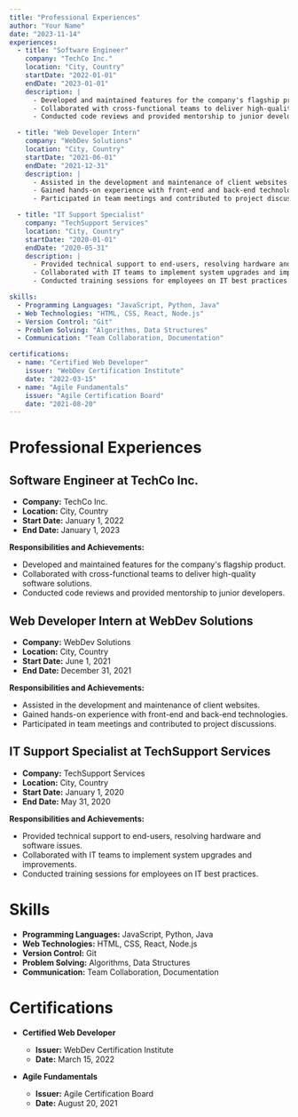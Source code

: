 ```yaml
---
title: "Professional Experiences"
author: "Your Name"
date: "2023-11-14"
experiences:
  - title: "Software Engineer"
    company: "TechCo Inc."
    location: "City, Country"
    startDate: "2022-01-01"
    endDate: "2023-01-01"
    description: |
      - Developed and maintained features for the company's flagship product.
      - Collaborated with cross-functional teams to deliver high-quality software solutions.
      - Conducted code reviews and provided mentorship to junior developers.

  - title: "Web Developer Intern"
    company: "WebDev Solutions"
    location: "City, Country"
    startDate: "2021-06-01"
    endDate: "2021-12-31"
    description: |
      - Assisted in the development and maintenance of client websites.
      - Gained hands-on experience with front-end and back-end technologies.
      - Participated in team meetings and contributed to project discussions.

  - title: "IT Support Specialist"
    company: "TechSupport Services"
    location: "City, Country"
    startDate: "2020-01-01"
    endDate: "2020-05-31"
    description: |
      - Provided technical support to end-users, resolving hardware and software issues.
      - Collaborated with IT teams to implement system upgrades and improvements.
      - Conducted training sessions for employees on IT best practices.

skills:
  - Programming Languages: "JavaScript, Python, Java"
  - Web Technologies: "HTML, CSS, React, Node.js"
  - Version Control: "Git"
  - Problem Solving: "Algorithms, Data Structures"
  - Communication: "Team Collaboration, Documentation"

certifications:
  - name: "Certified Web Developer"
    issuer: "WebDev Certification Institute"
    date: "2022-03-15"
  - name: "Agile Fundamentals"
    issuer: "Agile Certification Board"
    date: "2021-08-20"
---
```


# Professional Experiences

## Software Engineer at TechCo Inc.

- **Company:** TechCo Inc.
- **Location:** City, Country
- **Start Date:** January 1, 2022
- **End Date:** January 1, 2023

**Responsibilities and Achievements:**

- Developed and maintained features for the company's flagship product.
- Collaborated with cross-functional teams to deliver high-quality software solutions.
- Conducted code reviews and provided mentorship to junior developers.

## Web Developer Intern at WebDev Solutions

- **Company:** WebDev Solutions
- **Location:** City, Country
- **Start Date:** June 1, 2021
- **End Date:** December 31, 2021

**Responsibilities and Achievements:**

- Assisted in the development and maintenance of client websites.
- Gained hands-on experience with front-end and back-end technologies.
- Participated in team meetings and contributed to project discussions.

## IT Support Specialist at TechSupport Services

- **Company:** TechSupport Services
- **Location:** City, Country
- **Start Date:** January 1, 2020
- **End Date:** May 31, 2020

**Responsibilities and Achievements:**

- Provided technical support to end-users, resolving hardware and software issues.
- Collaborated with IT teams to implement system upgrades and improvements.
- Conducted training sessions for employees on IT best practices.

# Skills

- **Programming Languages:** JavaScript, Python, Java
- **Web Technologies:** HTML, CSS, React, Node.js
- **Version Control:** Git
- **Problem Solving:** Algorithms, Data Structures
- **Communication:** Team Collaboration, Documentation

# Certifications

- **Certified Web Developer**

  - **Issuer:** WebDev Certification Institute
  - **Date:** March 15, 2022

- **Agile Fundamentals**
  - **Issuer:** Agile Certification Board
  - **Date:** August 20, 2021
